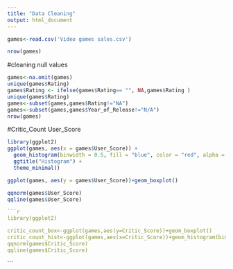 ```yaml
---
title: "Data Cleaning"
output: html_document
---
```


```r
games<-read.csv('Video games sales.csv')

nrow(games)
```
#cleaning null values

```r
games<-na.omit(games)
unique(games$Rating)
games$Rating <- ifelse(games$Rating== "", NA,games$Rating )
unique(games$Rating)
games<-subset(games,games$Rating!="NA")
games<-subset(games,games$Year_of_Release!="N/A")
nrow(games)
```

#Critic_Count	User_Score 

```r
library(ggplot2)
ggplot(games, aes(x = games$User_Score)) +
  geom_histogram(binwidth = 0.5, fill = "blue", color = "red", alpha = 0.7) +
  ggtitle("Histogram") +
  theme_minimal()

ggplot(games, aes(y = games$User_Score))+geom_boxplot()

qqnorm(games$User_Score)
qqline(games$User_Score)

```

```r
```r
library(ggplot2)

critic_count_box<-ggplot(games,aes(y=Critic_Score))+geom_boxplot()
critic_count_hist<-ggplot(games,aes(x=Critic_Score))+geom_histogram(binwidth =5 ,fill='red',color='black')
qqnorm(games$Critic_Score)
qqline(games$Critic_Score)
```
```